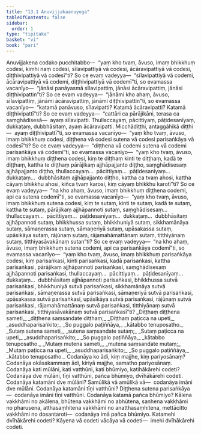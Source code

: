 ```yaml
---
title: "13.1 Anuvijjakaanuyoga"
tableOfContents: false
sidebar:
  order: 1
type: "tipitaka"
basket: "vi"
book: "pari"
---
```



<DynamicBreadcrumb />

<Division number="360" book="pari" bookNo="5" page="281">

<Paragraph number="1792" book="pari">
Anuvijjakena codako pucchitabbo—  “yaṃ kho tvaṃ, āvuso, imaṃ bhikkhuṃ codesi, kimhi naṃ codesi, sīlavipattiyā vā codesi, ācāravipattiyā vā codesi, diṭṭhivipattiyā vā codesī”ti? So ce evaṃ vadeyya—  “sīlavipattiyā vā codemi, ācāravipattiyā vā codemi, diṭṭhivipattiyā vā codemī”ti, so evamassa vacanīyo—  “jānāsi panāyasmā sīlavipattiṃ, jānāsi ācāravipattiṃ, jānāsi diṭṭhivipattin”ti? So ce evaṃ vadeyya—  “jānāmi kho ahaṃ, āvuso, sīlavipattiṃ, jānāmi ācāravipattiṃ, jānāmi diṭṭhivipattin”ti, so evamassa vacanīyo—  “katamā panāvuso, sīlavipatti? Katamā ācāravipatti? Katamā diṭṭhivipattī”ti? So ce evaṃ vadeyya—  “cattāri ca pārājikāni, terasa ca saṃghādisesā—  ayaṃ sīlavipatti. Thullaccayaṃ, pācittiyaṃ, pāṭidesanīyaṃ, dukkaṭaṃ, dubbhāsitaṃ, ayaṃ ācāravipatti. Micchādiṭṭhi, antaggāhikā diṭṭhi—  ayaṃ diṭṭhivipattī”ti, so evamassa vacanīyo—  “yaṃ kho tvaṃ, āvuso, imaṃ bhikkhuṃ codesi, diṭṭhena vā codesi sutena vā codesi parisaṅkāya vā codesī”ti? So ce evaṃ vadeyya—  “diṭṭhena vā codemi sutena vā codemi parisaṅkāya vā codemī”ti, so evamassa vacanīyo—  “yaṃ kho tvaṃ, āvuso, imaṃ bhikkhuṃ diṭṭhena codesi, kiṃ te diṭṭhaṃ kinti te diṭṭhaṃ, kadā te diṭṭhaṃ, kattha te diṭṭhaṃ pārājikaṃ ajjhāpajjanto diṭṭho, saṃghādisesaṃ ajjhāpajjanto diṭṭho, thullaccayaṃ…  pācittiyaṃ…  pāṭidesanīyaṃ…  dukkaṭaṃ…  dubbhāsitaṃ ajjhāpajjanto diṭṭho, kattha ca tvaṃ ahosi, kattha cāyaṃ bhikkhu ahosi, kiñca tvaṃ karosi, kiṃ cāyaṃ bhikkhu karotī”ti? So ce evaṃ vadeyya—  “na kho ahaṃ, āvuso, imaṃ bhikkhuṃ diṭṭhena codemi, api ca sutena codemī”ti, so evamassa vacanīyo—  “yaṃ kho tvaṃ, āvuso, imaṃ bhikkhuṃ sutena codesi, kiṃ te sutaṃ, kinti te sutaṃ, kadā te sutaṃ, kattha te sutaṃ, pārājikaṃ ajjhāpannoti sutaṃ, saṃghādisesaṃ…  thullaccayaṃ…  pācittiyaṃ…  pāṭidesanīyaṃ…  dukkaṭaṃ…  dubbhāsitaṃ ajjhāpannoti sutaṃ, bhikkhussa sutaṃ, bhikkhuniyā sutaṃ, sikkhamānāya sutaṃ, sāmaṇerassa sutaṃ, sāmaṇeriyā sutaṃ, upāsakassa sutaṃ, upāsikāya sutaṃ, rājūnaṃ sutaṃ, rājamahāmattānaṃ sutaṃ, titthiyānaṃ sutaṃ, titthiyasāvakānaṃ sutan”ti? So ce evaṃ vadeyya—  “na kho ahaṃ, āvuso, imaṃ bhikkhuṃ sutena codemi, api ca parisaṅkāya codemī”ti, so evamassa vacanīyo—  “yaṃ kho tvaṃ, āvuso, imaṃ bhikkhuṃ parisaṅkāya codesi, kiṃ parisaṅkasi, kinti parisaṅkasi, kadā parisaṅkasi, kattha parisaṅkasi, pārājikaṃ ajjhāpannoti parisaṅkasi, saṃghādisesaṃ ajjhāpannoti parisaṅkasi, thullaccayaṃ…  pācittiyaṃ…  pāṭidesanīyaṃ…  dukkaṭaṃ…  dubbhāsitaṃ ajjhāpannoti parisaṅkasi, bhikkhussa sutvā parisaṅkasi, bhikkhuniyā sutvā parisaṅkasi, sikkhamānāya sutvā parisaṅkasi, sāmaṇerassa sutvā parisaṅkasi, sāmaṇeriyā sutvā parisaṅkasi, upāsakassa sutvā parisaṅkasi, upāsikāya sutvā parisaṅkasi, rājūnaṃ sutvā parisaṅkasi, rājamahāmattānaṃ sutvā parisaṅkasi, titthiyānaṃ sutvā parisaṅkasi, titthiyasāvakānaṃ sutvā parisaṅkasī”ti?
</Paragraph>

</Division>
<Division number="361" book="pari" bookNo="5" page="282">

<Paragraph number="1793" type="verses" book="pari">
_Diṭṭhaṃ diṭṭhena sameti,_  
_diṭṭhena saṃsandate diṭṭhaṃ;_  
_Diṭṭhaṃ paṭicca na upeti,_  
_asuddhaparisaṅkito;_  
_So puggalo paṭiññāya,_  
_kātabbo tenuposatho._  

</Paragraph>

<Paragraph number="1794" type="verses" book="pari">
_Sutaṃ sutena sameti,_  
_sutena saṃsandate sutaṃ;_  
_Sutaṃ paṭicca na upeti,_  
_asuddhaparisaṅkito;_  
_So puggalo paṭiññāya,_  
_kātabbo tenuposatho._  

</Paragraph>

<Paragraph number="1795" type="verses" book="pari">
_Mutaṃ mutena sameti,_  
_mutena saṃsandate mutaṃ;_  
_Mutaṃ paṭicca na upeti,_  
_asuddhaparisaṅkito;_  
_So puggalo paṭiññāya,_  
_kātabbo tenuposatho._  

</Paragraph>

</Division>
<Division number="362" book="pari" bookNo="5" page="282">

<Paragraph number="1796" book="pari">
Codanāya ko ādi, kiṃ majjhe, kiṃ pariyosānaṃ? Codanāya okāsakammaṃ ādi, kiriyā majjhe, samatho pariyosānaṃ. Codanāya kati mūlāni, kati vatthūni, kati bhūmiyo, katihākārehi codeti? Codanāya dve mūlāni, tīṇi vatthūni, pañca bhūmiyo, dvīhākārehi codeti. Codanāya katamāni dve mūlāni? Samūlikā vā amūlikā vā—  codanāya imāni dve mūlāni. Codanāya katamāni tīṇi vatthūni? Diṭṭhena sutena parisaṅkāya—  codanāya imāni tīṇi vatthūni. Codanāya katamā pañca bhūmiyo? Kālena vakkhāmi no akālena, bhūtena vakkhāmi no abhūtena, saṇhena vakkhāmi no pharusena, atthasaṃhitena vakkhāmi no anatthasaṃhitena, mettācitto vakkhāmi no dosantaroti—  codanāya imā pañca bhūmiyo.
</Paragraph>

<Paragraph number="1797" book="pari">
Katamehi dvīhākārehi codeti? Kāyena vā codeti vācāya vā codeti—  imehi dvīhākārehi codeti.
</Paragraph>
</Division>